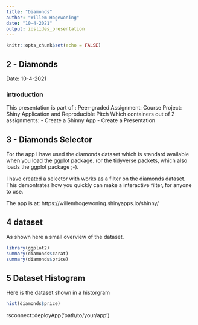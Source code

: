 ```yaml
---
title: "Diamonds"
author: "Willem Hogewoning"
date: "10-4-2021"
output: ioslides_presentation
---
```


```r
knitr::opts_chunk$set(echo = FALSE)
```

## 2 - Diamonds

Date: 10-4-2021

### introduction
This presentation is part of : Peer-graded Assignment: Course Project: Shiny Application and Reproducible Pitch
Which containers out of 2 assignments:
- Create a Shinny App
- Create a Presentation


## 3 - Diamonds Selector

For the app I have used the diamonds dataset which is standard available when you load the ggplot package.
(or the tidyverse packets, which also loads the ggplot package ;-).

I have created a selector with works as a filter on the diamonds dataset.
This demontrates how you quickly can make a interactive filter, for anyone to use.

The app is at: https://willemhogewoning.shinyapps.io/shinny/

## 4 dataset
As shown here a small overview of the dataset.

```r
library(ggplot2)
summary(diamonds$carat)
summary(diamonds$price)
```

## 5 Dataset Histogram
Here is the dataset shown in a historgram


```r
hist(diamonds$price)
```
rsconnect::deployApp('path/to/your/app')

